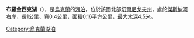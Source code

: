 '''布羅金西克湖'''（{{lang-uk|Бродинське озеро}}），是[[烏克蘭|烏克蘭]]的[[湖泊|湖泊]]，位於該國北部[[切爾尼戈夫州|切爾尼戈夫州]]，處於[[傑斯納河|傑斯納河]]右岸，長1公里、寬0.4公里，面積0.16平方公里，最大水深4.5米。

{{Ukraine-geo-stub}}
[[Category:烏克蘭湖泊|Category:烏克蘭湖泊]]